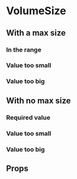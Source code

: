 
<Meta title="Components/VolumeSize" />

# VolumeSize

## With a max size

### In the range

<Canvas>
  <Story name="In the range">
    <VolumeSize
      minSize={30}
      maxSize={70}
      unit="KB"
      value={40}
      title="In the range"
    />
  </Story>
</Canvas>

### Value too small

<Canvas>
  <Story name="With max size - Value too small">
    <VolumeSize minSize={30} maxSize={70} unit="KB" value={20} />
  </Story>
</Canvas>

### Value too big

<Canvas>
  <Story name="With max size - Value too big">
    <VolumeSize minSize={30} maxSize={70} unit="KB" value={80} />
  </Story>
</Canvas>

## With no max size

### Required value

<Canvas>
  <Story name="Without max size - Required">
    <VolumeSize minSize={30} unit="KB" value={30} />
  </Story>
</Canvas>

### Value too small

<Canvas>
  <Story name="Without max size - Value too small">
    <VolumeSize minSize={30} unit="KB" value={20} />
  </Story>
</Canvas>

### Value too big

<Canvas>
  <Story name="Without max size - Value too big">
    <VolumeSize minSize={30} unit="KB" value={40} />
  </Story>
</Canvas>

## Props

<ArgsTable of={VolumeSize} />
